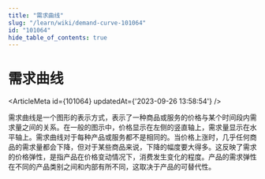 ```yaml
---
title: "需求曲线"
slug: "/learn/wiki/demand-curve-101064"
id: "101064"
hide_table_of_contents: true
---
```



# 需求曲线

<ArticleMeta id={101064} updatedAt={'2023-09-26 13:58:54'} />
<div className='border-solid border-b border-t-0 my-4 border-[var(--ifm-color-gray-300)]' />

需求曲线是一个图形的表示方式，表示了一种商品或服务的价格与某个时间段内需求量之间的关系。在一般的图示中，价格显示在左侧的竖直轴上，需求量显示在水平轴上。需求曲线对于每种产品或服务都不是相同的。当价格上涨时，几乎任何商品的需求量都会下降，但对于某些商品来说，下降的幅度要大得多。这反映了需求的价格弹性，是指产品在价格变动情况下，消费发生变化的程度。产品的需求弹性在不同的产品类别之间和内部有所不同，这取决于产品的可替代性。
